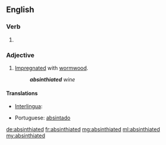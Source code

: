 ==English==

===Verb===
{{head|en}}

# {{en-past of|absinthiate}}

===Adjective===
{{en-adj}}

# [[impregnated|Impregnated]] with [[wormwood]].
#: '''''absinthiated''' wine''

====Translations====
{{trans-top|impregnated with wormwood}}
* [[Interlingua]]: {{t|ia|absinthiate}}
{{trans-mid}}
* Portuguese: [[absintado]]
{{trans-bottom}}

[[de:absinthiated]]
[[fr:absinthiated]]
[[mg:absinthiated]]
[[ml:absinthiated]]
[[my:absinthiated]]